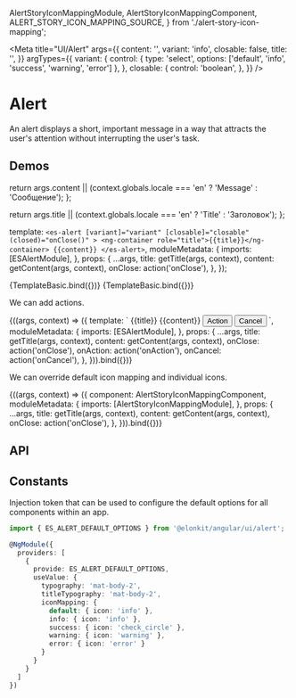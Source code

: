 


  AlertStoryIconMappingModule,
  AlertStoryIconMappingComponent,
  ALERT_STORY_ICON_MAPPING_SOURCE,
} from './alert-story-icon-mapping';

<Meta
  title="UI/Alert"
  args={{
    content: '',
    variant: 'info',
    closable: false,
    title: '',
  }}
  argTypes={{
    variant: {
      control: { type: 'select', options: ['default', 'info', 'success', 'warning', 'error'] },
    },
    closable: {
      control: 'boolean',
    },
  }}
/>

# Alert

An alert displays a short, important message in a way that attracts the user's attention without
interrupting the user's task.

## Demos

  return args.content || (context.globals.locale === 'en' ? 'Message' : 'Сообщение');
};

  return args.title || (context.globals.locale === 'en' ? 'Title' : 'Заголовок');
};

  template: `
        <es-alert
          [variant]="variant"
          [closable]="closable"
          (closed)="onClose()"
        >
          <ng-container role="title">{{title}}</ng-container>
          {{content}}
        </es-alert>
      `,
  moduleMetadata: {
    imports: [ESAlertModule],
  },
  props: {
    ...args,
    title: getTitle(args, context),
    content: getContent(args, context),
    onClose: action('onClose'),
  },
});

<Canvas source={ALERT_STORY_BASIC_SOURCE}>
  <Story name="Basic" height="100px">
    {TemplateBasic.bind({})}
  </Story>
  <Story name="DOCS_ONLY_Closable" height="100px" args={{ closable: true }}>
    {TemplateBasic.bind({})}
  </Story>
</Canvas>

We can add actions.

<Canvas source={ALERT_STORY_ACTIONS_SOURCE}>
  <Story name="Actions" height="200px">
    {((args, context) => ({
      template: `
        <es-alert
          [variant]="variant"
          [closable]="closable"
          (closed)="onClose()"
        >
          <ng-container role="title">{{title}}</ng-container>
          {{content}}
          <es-alert-actions>
            <button mat-flat-button (click)="onAction()">Action</button>
            <button mat-button (click)="onCancel()">Cancel</button>
          </es-alert-actions>
        </es-alert>
      `,
      moduleMetadata: {
        imports: [ESAlertModule],
      },
      props: {
        ...args,
        title: getTitle(args, context),
        content: getContent(args, context),
        onClose: action('onClose'),
        onAction: action('onAction'),
        onCancel: action('onCancel'),
      },
    })).bind({})}
  </Story>
</Canvas>

We can override default icon mapping and individual icons.

<Canvas source={ALERT_STORY_ICON_MAPPING_SOURCE}>
  <Story
    name="Icon mapping"
    height="400px"
    argTypes={{
      variant: { table: { disable: true } },
    }}>
    {((args, context) => ({
      component: AlertStoryIconMappingComponent,
      moduleMetadata: {
        imports: [AlertStoryIconMappingModule],
      },
      props: {
        ...args,
        title: getTitle(args, context),
        content: getContent(args, context),
        onClose: action('onClose'),
      },
    })).bind({})}
  </Story>
</Canvas>

## API

<ArgsTable of={ESAlertComponent} />

## Constants

Injection token that can be used to configure the default options for all components within an app.

```ts
import { ES_ALERT_DEFAULT_OPTIONS } from '@elonkit/angular/ui/alert';

@NgModule({
  providers: [
    {
      provide: ES_ALERT_DEFAULT_OPTIONS,
      useValue: {
        typography: 'mat-body-2',
        titleTypography: 'mat-body-2',
        iconMapping: {
          default: { icon: 'info' },
          info: { icon: 'info' },
          success: { icon: 'check_circle' },
          warning: { icon: 'warning' },
          error: { icon: 'error' }
        }
      }
    }
  ]
})
```
